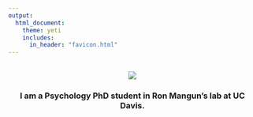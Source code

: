 ```yaml
---
output: 
  html_document:
    theme: yeti
    includes:
      in_header: "favicon.html" 
---
```

<br>
<center>![](./Images/seanmain.jpg)
<br>
<center><h3>I am a Psychology PhD student in Ron Mangun's lab at UC Davis. </h3></center>
